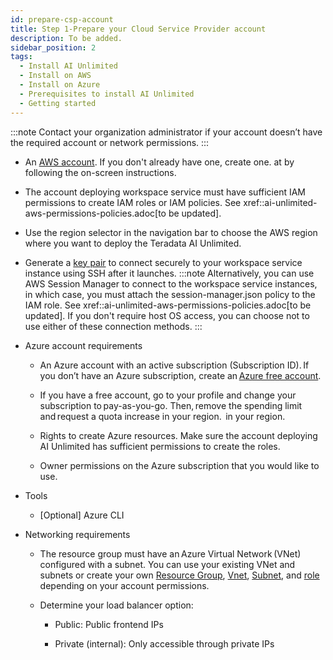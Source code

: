 ```yaml
---
id: prepare-csp-account
title: Step 1-Prepare your Cloud Service Provider account
description: To be added.
sidebar_position: 2
tags:
  - Install AI Unlimited
  - Install on AWS
  - Install on Azure
  - Prerequisites to install AI Unlimited
  - Getting started
---
```



:::note
Contact your organization administrator if your account doesn’t have the required account or network permissions. 
:::

<Tabs>
<TabItem value="aws" label="AWS" default>

- An [AWS account](https://aws.amazon.com). If you don't already have one, create one. at  by following the on-screen instructions.  

- The account deploying workspace service must have sufficient IAM permissions to create IAM roles or IAM policies. See xref::ai-unlimited-aws-permissions-policies.adoc[to be updated].

- Use the region selector in the navigation bar to choose the AWS region where you want to deploy the Teradata AI Unlimited. 

- Generate a [key pair](https://docs.aws.amazon.com/AWSEC2/latest/UserGuide/ec2-key-pairs.html) to connect securely to your workspace service instance using SSH after it launches.
    :::note
    Alternatively, you can use AWS Session Manager to connect to the workspace service instances, in which case, you must attach the session-manager.json policy to the IAM role. See xref::ai-unlimited-aws-permissions-policies.adoc[to be updated]. If you don't require host OS access, you can choose not to use either of these connection methods.
    :::

</TabItem>
<TabItem value="azure" label="Azure">

-  Azure account requirements 

    - An Azure account with an active subscription (Subscription ID). If you don’t have an Azure subscription, create an [Azure free account](https://azure.microsoft.com/en-us/free).  

    - If you have a free account, go to your profile and change your subscription to pay-as-you-go. Then, remove the spending limit and request a quota increase in your region.  in your region.  

    - Rights to create Azure resources. Make sure the account deploying AI Unlimited has sufficient permissions to create the roles. 

    - Owner permissions on the Azure subscription that you would like to use. 

- Tools 

    - [Optional] Azure CLI 

- Networking requirements 

    - The resource group must have an Azure Virtual Network (VNet) configured with a subnet. You can use your existing VNet and subnets or create your own [Resource Group](https://learn.microsoft.com/en-us/azure/azure-resource-manager/management/manage-resource-groups-portal), [Vnet](https://learn.microsoft.com/en-us/azure/virtual-network/quick-create-portal), [Subnet](https://learn.microsoft.com/en-us/azure/virtual-network/virtual-network-manage-subnet?tabs=azure-portal), and [role](https://learn.microsoft.com/en-us/azure/role-based-access-control/custom-roles) depending on your account permissions.  

    - Determine your load balancer option: 

      - Public: Public frontend IPs 

      - Private (internal): Only accessible through private IPs 

</TabItem>
</Tabs>